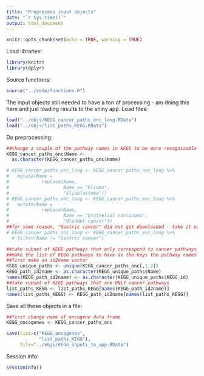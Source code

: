 ```yaml
---
title: "Preprocess input objects"
date: "`r Sys.time()`"
output: html_document
---
```


```r
knitr::opts_chunk$set(echo = TRUE, warning = TRUE)
```

Load libraries:

```r
library(knitr)
library(dplyr)
```

Source functions:

```r
source("../code/functions.R")
```

The input objects still needed to have a ton of processing - am doing this here and just loading results to the shiny app. Load files:

```r
load("../objs/KEGG_cancer_paths_onc_long.RData")
load("../objs/list_paths_KEGG.RData")
```

Do preprocessing:

```r
##change a couple of the pathway names in KEGG to be more recognizable
KEGG_cancer_paths_onc$Name <-
  as.character(KEGG_cancer_paths_onc$Name)

# KEGG_cancer_paths_onc_long <- KEGG_cancer_paths_onc_long %>%
#   mutate(Name = 
#            replace(Name, 
#                    Name == "Glioma",
#                    "Glioblastoma"))
# KEGG_cancer_paths_onc_long <- KEGG_cancer_paths_onc_long %>%
#   mutate(Name = 
#            replace(Name, 
#                    Name == "Urothelial carcinoma",
#                    "Bladder cancer"))
##for some reason, "Gastric cancer" did not get downloaded - take it out!
# KEGG_cancer_paths_onc_long <- KEGG_cancer_paths_onc_long %>%
  # filter(Name != "Gastric cancer")

##take subset of KEGG pathways that only correspond to cancer pathways AND
##make the list of KEGG pathways to have as the keys the pathway names NOT the pathway IDs
##first make an id2name vector
KEGG_unique_paths <- unique(KEGG_cancer_paths_onc[,1:2])
KEGG_path_id2name <- as.character(KEGG_unique_paths$Name)
names(KEGG_path_id2name) <- as.character(KEGG_unique_paths$KEGG_id)
##take subset of KEGG pathways that are ONLY cancer pathways
list_paths_KEGG <- list_paths_KEGG[names(KEGG_path_id2name)]
names(list_paths_KEGG) <- KEGG_path_id2name[names(list_paths_KEGG)]
```

Save all these objects in a file:

```r
##first change name of oncogene data frame
KEGG_oncogenes <- KEGG_cancer_paths_onc

save(list=c("KEGG_oncogenes",
            "list_paths_KEGG"),
     file="../objs/KEGG_inputs_to_app.RData")
```

Session info:

```r
sessionInfo()
```
